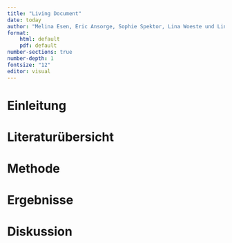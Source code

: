 ```yaml
---
title: "Living Document"
date: today
author: "Melina Esen, Eric Ansorge, Sophie Spektor, Lina Woeste und Linnea Lund"
format:
    html: default
    pdf: default
number-sections: true
number-depth: 1
fontsize: "12"
editor: visual
---
```


# Einleitung

# Literaturübersicht

# Methode

# Ergebnisse

# Diskussion
